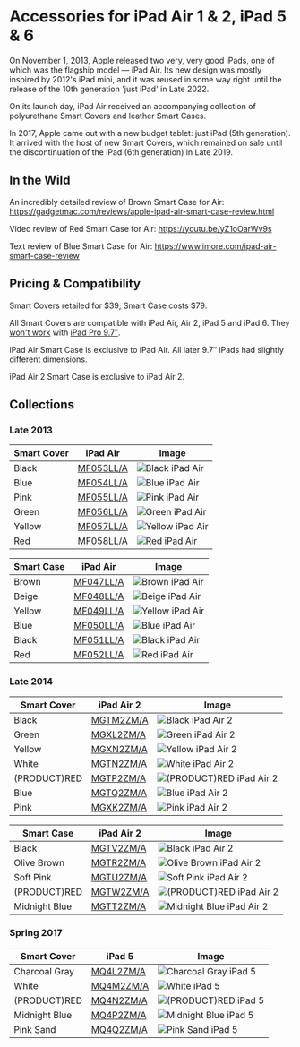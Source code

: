 
# Accessories for iPad Air 1 & 2, iPad 5 & 6

On November 1, 2013, Apple released two very, very good iPads, one of which was the flagship model — iPad Air.
Its new design was mostly inspired by 2012's iPad mini, and it was reused in some way right until the release of the 10th generation 'just iPad' in Late 2022.

On its launch day, iPad Air received an accompanying collection of polyurethane Smart Covers and leather Smart Cases.

In 2017, Apple came out with a new budget tablet: just iPad (5th generation). It arrived with the host of new Smart Covers, which remained on sale until the discontinuation of the iPad (6th generation) in Late 2019.

## In the Wild

An incredibly detailed review of Brown Smart Case for Air: https://gadgetmac.com/reviews/apple-ipad-air-smart-case-review.html

Video review of Red Smart Case for Air: https://youtu.be/yZ1oOarWv9s

Text review of Blue Smart Case for Air: https://www.imore.com/ipad-air-smart-case-review

## Pricing & Compatibility

Smart Covers retailed for $39; Smart Case costs $79.

All Smart Covers are compatible with iPad Air, Air 2, iPad 5 and iPad 6. They [won't work](https://www.businessinsider.com/old-apple-smart-covers-wont-work-with-new-ipads-because-of-magnets-2016-4) with [iPad Pro 9.7″](/ipad_pro97).

iPad Air Smart Case is exclusive to iPad Air. All later 9.7″ iPads had slightly different dimensions.

iPad Air 2 Smart Case is exclusive to iPad Air 2.

## Collections

### Late 2013

| Smart Cover | iPad Air | Image |
| --- | --- | --- |
| Black | [MF053LL/A](/everycase/MF053) | ![Black iPad Air](/everyphone/MF053.png) |
| Blue | [MF054LL/A](/everycase/MF054) | ![Blue iPad Air](/everyphone/MF054.png) |
| Pink | [MF055LL/A](/everycase/MF055) | ![Pink iPad Air](/everyphone/MF055.png) |
| Green | [MF056LL/A](/everycase/MF056) | ![Green iPad Air](/everyphone/MF056.png) |
| Yellow | [MF057LL/A](/everycase/MF057) | ![Yellow iPad Air](/everyphone/MF057.png) |
| Red | [MF058LL/A](/everycase/MF058) | ![Red iPad Air](/everyphone/MF058.png) |

| Smart Case | iPad Air | Image |
| --- | --- | --- |
| Brown | [MF047LL/A](/everycase/MF047) | ![Brown iPad Air](/everyphone/MF047.png) |
| Beige | [MF048LL/A](/everycase/MF048) | ![Beige iPad Air](/everyphone/MF048.png) |
| Yellow | [MF049LL/A](/everycase/MF049) | ![Yellow iPad Air](/everyphone/MF049.png) |
| Blue | [MF050LL/A](/everycase/MF050) | ![Blue iPad Air](/everyphone/MF050.png) |
| Black | [MF051LL/A](/everycase/MF051) | ![Black iPad Air](/everyphone/MF051.png) |
| Red | [MF052LL/A](/everycase/MF052) | ![Red iPad Air](/everyphone/MF052.png) |

### Late 2014

| Smart Cover | iPad Air 2 | Image |
| --- | --- | --- |
| Black | [MGTM2ZM/A](/everycase/MGTM2) | ![Black iPad Air 2](/everyphone/MGTM2.png) |
| Green | [MGXL2ZM/A](/everycase/MGXL2) | ![Green iPad Air 2](/everyphone/MGXL2.png) |
| Yellow | [MGXN2ZM/A](/everycase/MGXN2) | ![Yellow iPad Air 2](/everyphone/MGXN2.png) |
| White | [MGTN2ZM/A](/everycase/MGTN2) | ![White iPad Air 2](/everyphone/MGTN2.png) |
| (PRODUCT)RED | [MGTP2ZM/A](/everycase/MGTP2) | ![(PRODUCT)RED iPad Air 2](/everyphone/MGTP2.png) |
| Blue | [MGTQ2ZM/A](/everycase/MGTQ2) | ![Blue iPad Air 2](/everyphone/MGTQ2.png) |
| Pink | [MGXK2ZM/A](/everycase/MGXK2) | ![Pink iPad Air 2](/everyphone/MGXK2.png) |

| Smart Case | iPad Air 2 | Image |
| --- | --- | --- |
| Black | [MGTV2ZM/A](/everycase/MGTV2) | ![Black iPad Air 2](/everyphone/MGTV2.png) |
| Olive Brown | [MGTR2ZM/A](/everycase/MGTR2) | ![Olive Brown iPad Air 2](/everyphone/MGTR2.png) |
| Soft Pink | [MGTU2ZM/A](/everycase/MGTU2) | ![Soft Pink iPad Air 2](/everyphone/MGTU2.png) |
| (PRODUCT)RED | [MGTW2ZM/A](/everycase/MGTW2) | ![(PRODUCT)RED iPad Air 2](/everyphone/MGTW2.png) |
| Midnight Blue | [MGTT2ZM/A](/everycase/MGTT2) | ![Midnight Blue iPad Air 2](/everyphone/MGTT2.png) |

### Spring 2017

| Smart Cover | iPad 5 | Image |
| --- | --- | --- |
| Charcoal Gray | [MQ4L2ZM/A](/everycase/MQ4L2) | ![Charcoal Gray iPad 5](/everyphone/MQ4L2.png) |
| White | [MQ4M2ZM/A](/everycase/MQ4M2) | ![White iPad 5](/everyphone/MQ4M2.png) |
| (PRODUCT)RED | [MQ4N2ZM/A](/everycase/MQ4N2) | ![(PRODUCT)RED iPad 5](/everyphone/MQ4N2.png) |
| Midnight Blue | [MQ4P2ZM/A](/everycase/MQ4P2) | ![Midnight Blue iPad 5](/everyphone/MQ4P2.png) |
| Pink Sand | [MQ4Q2ZM/A](/everycase/MQ4Q2) | ![Pink Sand iPad 5](/everyphone/MQ4Q2.png) |
